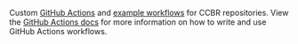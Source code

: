 
Custom [GitHub Actions](actions.qmd) and [example workflows](examples.qmd)
for CCBR repositories.
View the [GitHub Actions docs](https://docs.github.com/en/actions) for more
information on how to write and use GitHub Actions workflows.
